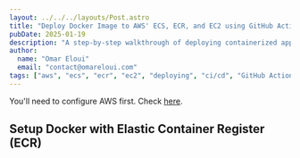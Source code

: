 ```yaml
---
layout: ../../../layouts/Post.astro
title: "Deploy Docker Image to AWS' ECS, ECR, and EC2 using GitHub Actions"
pubDate: 2025-01-19
description: "A step-by-step walkthrough of deploying containerized applications to AWS infrastructure using GitHub Actions. This guide demonstrates the complete workflow of pushing Docker images to Amazon's Elastic Container Registry (ECR), orchestrating containers with Elastic Container Service (ECS), and automating the deployment process with CI/CD."
author:
  name: "Omar Eloui"
  email: "contact@omareloui.com"
tags: ["aws", "ecs", "ecr", "ec2", "deploying", "ci/cd", "GitHub Actions", "GitHub"]
---
```


You'll need to configure AWS first. Check [here](./configure-aws-cli).

## Setup Docker with Elastic Container Register (ECR)
